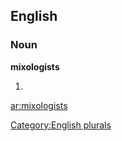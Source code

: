 
==English==

===Noun===
'''mixologists'''

# {{plural of|[[mixologist]]}}

[[Category:English plurals]]

[[ar:mixologists]]